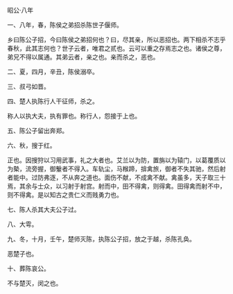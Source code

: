 

昭公·八年

一、八年，春，陈侯之弟招杀陈世子偃师。

乡曰陈公子招，今曰陈侯之弟招何也？曰，尽其亲，所以恶招也。两下相杀不志乎春秋，此其志何也？世子云者，唯君之贰也。云可以重之存焉志之也。诸侯之尊，弟兄不得以属通。其弟云者，亲之也。亲而杀之，恶也。

二、夏，四月，辛丑，陈侯溺卒。

三、叔弓如晋。

四、楚人执陈行人干征师，杀之。

称人以执大夫，执有罪也。称行人，怨接于上也。

五、陈公子留出奔郑。

六、秋，搜于红。

正也。因搜狩以习用武事，礼之大者也。艾兰以为防，置旃以为辕门，以葛覆质以为槷，流旁握，御轚者不得入。车轨尘，马糇蹄，揜禽旅，御者不失其驰，然后射者能中。过防弗逐，不从奔之道也。面伤不献，不成禽不献。禽虽多，天子取三十焉，其余与士众，以习射于射宫。射而中，田不得禽，则得禽。田得禽而射不中，则不得禽。是以知古之贵仁义而贱勇力也。

七、陈人杀其大夫公子过。

八、大雩。

九、冬，十月，壬午，楚师灭陈，执陈公子招，放之于越，杀陈孔奂。

恶楚子也。

十、葬陈哀公。

不与楚灭，闵之也。


